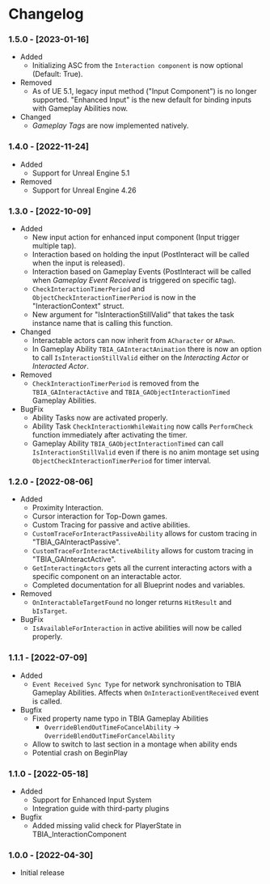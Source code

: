 
# Changelog

### 1.5.0 - [2023-01-16]
- Added
    - Initializing ASC from the `Interaction component` is now optional (Default: True).
- Removed
    - <UE version="5.1"/> As of UE 5.1, legacy input method ("Input Component") is no longer supported. "Enhanced Input" is the new default for binding inputs with Gameplay Abilities now.
- Changed
    - *Gameplay Tags* are now implemented natively.

### 1.4.0 - [2022-11-24]
- Added
    - Support for Unreal Engine 5.1
- Removed
    - Support for Unreal Engine 4.26

### 1.3.0 - [2022-10-09]
- Added
    - <UE version="4.27"/> <UE version="5.0"/> New input action for enhanced input component (Input trigger multiple tap).
    - <UE version="4.27"/> <UE version="5.0"/> Interaction based on holding the input (PostInteract will be called when the input is released).
    - <UE version="4.27"/> <UE version="5.0"/> Interaction based on Gameplay Events (PostInteract will be called when *Gameplay Event Received* is triggered on specific tag).
    - `CheckInteractionTimerPeriod` and `ObjectCheckInteractionTimerPeriod` is now in the "InteractionContext" struct.
    - New argument for "IsInteractionStillValid" that takes the task instance name that is calling this function.
- Changed
    - Interactable actors can now inherit from `ACharacter` or `APawn`.
    - In Gameplay Ability `TBIA_GAInteractAnimation` there is now an option to call `IsInteractionStillValid` either on the *Interacting Actor* or *Interacted Actor*.
- Removed
    - `CheckInteractionTimerPeriod` is removed from the `TBIA_GAInteractActive` and `TBIA_GAObjectInteractionTimed` Gameplay Abilities.
- BugFix
    - Ability Tasks now are activated properly.
    - Ability Task `CheckInteractionWhileWaiting` now calls `PerformCheck` function immediately after activating the timer.
    - Gameplay Ability `TBIA_GAObjectInteractionTimed` can call `IsInteractionStillValid` even if there is no anim montage set using `ObjectCheckInteractionTimerPeriod` for timer interval.

### 1.2.0 - [2022-08-06]
- Added
    - Proximity Interaction.
    - Cursor interaction for Top-Down games.
    - Custom Tracing for passive and active abilities.
    - `CustomTraceForInteractPassiveAbility` allows for custom tracing in "TBIA_GAInteractPassive".
    - `CustomTraceForInteractActiveAbility` allows for custom tracing in "TBIA_GAInteractActive".
    - `GetInteractingActors` gets all the current interacting actors with a specific component on an interactable actor.
    - Completed documentation for all Blueprint nodes and variables.
- Removed
    - <UE version="4.27"/> <UE version="5.0"/> <code>OnInteractableTargetFound</code> no longer returns <code>HitResult</code> and <code>bIsTarget</code>.
- BugFix
    - `IsAvailableForInteraction` in active abilities will now be called properly.

### 1.1.1 - [2022-07-09]
- Added
    - `Event Received Sync Type` for network synchronisation to TBIA Gameplay Abilities. Affects when `OnInteractionEventReceived` event is called.
- Bugfix
    - Fixed property name typo in TBIA Gameplay Abilities
        - `OverrideBlendOutTimeFoCancelAbility` → `OverrideBlendOutTimeForCancelAbility`
    - Allow to switch to last section in a montage when ability ends
    - <UE version="5.0"/> <UE version="4.27"/> Potential crash on BeginPlay

### 1.1.0 - [2022-05-18]
- Added
    - <UE version="5.0"/> <UE version="4.27"/> Support for Enhanced Input System
    - Integration guide with third-party plugins
- Bugfix
    - <UE version="5.0"/> Added missing valid check for PlayerState in TBIA_InteractionComponent

### 1.0.0 - [2022-04-30]
- Initial release
